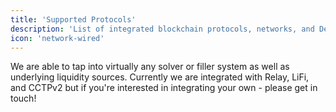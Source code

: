 ```yaml
---
title: 'Supported Protocols'
description: 'List of integrated blockchain protocols, networks, and DeFi platforms supported by the payment orchestration system'
icon: 'network-wired'
---
```



We are able to tap into virtually any solver or filler system as well as underlying liquidity sources. Currently we are integrated with Relay, LiFi, and CCTPv2 but if you're interested in integrating your own - please get in touch!